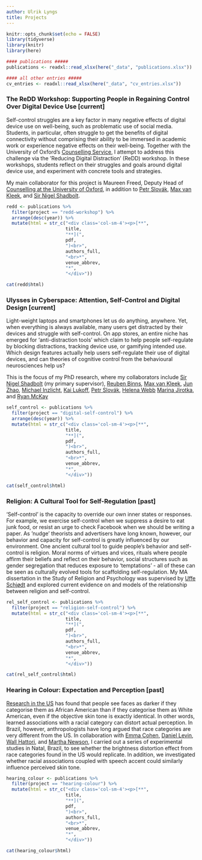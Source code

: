 ```yaml
---
author: Ulrik Lyngs
title: Projects
---
```


```r
knitr::opts_chunk$set(echo = FALSE)
library(tidyverse)
library(knitr)
library(here)

#### publications #####
publications <- readxl::read_xlsx(here("_data", "publications.xlsx"))

#### all other entries #####
cv_entries <- readxl::read_xlsx(here("_data", "cv_entries.xlsx"))

```

<div class="row project-entries">

<div class="col-sm-2">
</div>

<!-- begin entries here -->
<div class="col-sm-10">


### The ReDD Workshop: Supporting People in Regaining Control Over Digital Device Use <span class="status-current">[current]</span>
Self-control struggles are a key factor in many negative effects of digital device use on well-being, such as problematic use of social media. 
Students, in particular, often struggle to get the benefits of digital connectivity without comprising their ability to be immersed in academic work or experience negative effects on their well-being. 
Together with the University of Oxford's [Counselling Service](https://www.ox.ac.uk/students/welfare/counselling), I attempt to address this challenge via the ’Reducing Digital Distraction’ (ReDD) workshop. 
In these workshops, students reflect on their struggles and goals around digital device use, and experiment with concrete tools and strategies.

My main collaborator for this project is Maureen Freed, Deputy Head of [Counselling at the University of Oxford](https://www.ox.ac.uk/students/welfare/counselling), in addition to [Petr Slovák](https://uclic.ucl.ac.uk/people/petr-slovak), [Max van Kleek](https://hip.cat/emax/), and [Sir Nigel Shadbolt](https://www.jesus.ox.ac.uk/people/professor-sir-nigel-shadbolt-freng-frs).


<div class="row project-work">
```r
redd <- publications %>% 
  filter(project == "redd-workshop") %>% 
  arrange(desc(year)) %>%  
  mutate(html = str_c("<div class='col-sm-4'><p>[**", 
                      title,  
                      "**](",
                      pdf,
                      ")<br>",
                      authors_full,
                      "<br>*",
                      venue_abbrev,
                      "*",
                      "</div>"))

cat(redd$html)
```
</div>

### Ulysses in Cyberspace: Attention, Self-Control and Digital Design <span class="status-current">[current]</span>
Light-weight laptops and smartphones let us do anything, anywhere. Yet, when everything is always available, many users get distracted by their devices and struggle with self-control. On app stores, an entire niche has emerged for 'anti-distraction tools' which claim to help people self-regulate by blocking distractions, tracking device use, or gamifying intended use. Which design features actually help users self-regulate their use of digital devices, and can theories of cognitive control from the behavioural neurosciences help us?

This is the focus of my PhD research, where my collaborators include [Sir Nigel Shadbolt](https://www.jesus.ox.ac.uk/people/professor-sir-nigel-shadbolt-freng-frs) (my primary supervisor), [Reuben Binns](https://www.reubenbinns.com), [Max van Kleek](https://hip.cat/emax/), [Jun Zhao](https://www.cs.ox.ac.uk/people/jun.zhao/), [Michael Inzlicht](http://michaelinzlicht.com), [Kai Lukoff](http://www.kailukoff.com), [Petr Slovák](https://uclic.ucl.ac.uk/people/petr-slovak), [Helena Webb](https://www.cs.ox.ac.uk/people/helena.webb/) [Marina Jirotka](https://www.cs.ox.ac.uk/people/marina.jirotka/), and [Ryan McKay](https://pure.royalholloway.ac.uk/portal/en/persons/ryan-mckay_cda72457-6d2a-4ed6-91d7-cfd5904b91e4.html)


<div class="row project-work">
```r
self_control <- publications %>% 
  filter(project == "digital-self-control") %>% 
  arrange(desc(year)) %>% 
  mutate(html = str_c("<div class='col-sm-4'><p>[**", 
                      title,  
                      "**](",
                      pdf,
                      ")<br>",
                      authors_full,
                      "<br>*",
                      venue_abbrev,
                      "*",
                      "</div>"))

cat(self_control$html)
```
</div>


### Religion: A Cultural Tool for Self-Regulation <span class="status-past">[past]</span>
‘Self-control’ is the capacity to override our own inner states or responses. For example, we exercise self-control when we suppress a desire to eat junk food, or resist an urge to check Facebook when we should be writing a paper. As ’nudge’ theorists and advertisers have long known, however, our behavior and capacity for self-control is greatly influenced by our environment. One ancient cultural tool to guide people’s behavior and self-control is religion. Moral norms of virtues and vices, rituals where people affirm their beliefs and reflect on their behavior, social structures such as gender segregation that reduces exposure to 'temptations' - all of these can be seen as culturally evolved tools for scaffolding self-regulation. My MA dissertation in the Study of Religion and Psychology was supervised by [Uffe Schjødt](http://pure.au.dk/portal/en/us@teo.au.dk) and explored current evidence on and models of the relationship between religion and self-control.

<div class="row project-work">
```r
rel_self_control <- publications %>% 
  filter(project == "religion-self-control") %>% 
  mutate(html = str_c("<div class='col-sm-4'><p>[**", 
                      title,  
                      "**](",
                      pdf,
                      ")<br>",
                      authors_full,
                      "<br>*",
                      venue_abbrev,
                      "*",
                      "</div>"))

cat(rel_self_control$html)
```
</div>

### Hearing in Colour: Expectation and Perception <span class="status-past">[past]</span>
[Research in the US](https://www.ncbi.nlm.nih.gov/pubmed/17087569) has found that people see faces as darker if they categorise them as African American than if they categorise them as White American, even if the objective skin tone is exactly identical. 
In other words, learned associations with a racial category can distort actual perception. 
In Brazil, however, anthropologists have long argued that race categories are very different from the US. 
In collaboration with [Emma Cohen](https://www.anthro.ox.ac.uk/people/dr-emma-cohen), [Daniel Levin](https://www.vanderbilt.edu/psychological_sciences/bio/daniel-levin), [Wall Hattori](http://orcid.org/0000-0002-6904-0292), and [Martha Newson](https://www.anthro.ox.ac.uk/people/martha-newson), I carried out a series of experimental studies in Natal, Brazil, to see whether the brightness distortion effect from race categories found in the US would replicate. 
In addition, we investigated whether racial associations coupled with speech accent could similarly influence perceived skin tone.

<div class="row project-work">
```r
hearing_colour <- publications %>% 
  filter(project == "hearing-colour") %>% 
  mutate(html = str_c("<div class='col-sm-4'><p>[**", 
                      title,  
                      "**](",
                      pdf,
                      ")<br>",
                      authors_full,
                      "<br>*",
                      venue_abbrev,
                      "*",
                      "</div>"))

cat(hearing_colour$html)
```
</div>



</div>

</div>